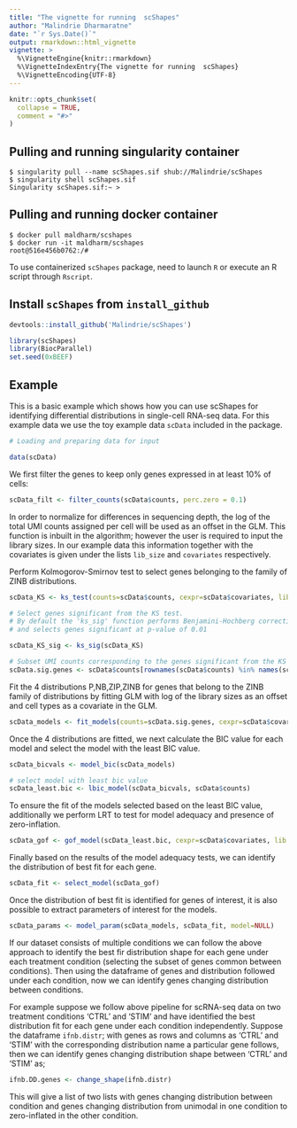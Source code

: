 ```yaml
---
title: "The vignette for running  scShapes"
author: "Malindrie Dharmaratne"
date: "`r Sys.Date()`"
output: rmarkdown::html_vignette
vignette: >
  %\VignetteEngine{knitr::rmarkdown}
  %\VignetteIndexEntry{The vignette for running  scShapes}
  %\VignetteEncoding{UTF-8}
---
```


```r
knitr::opts_chunk$set(
  collapse = TRUE,
  comment = "#>"
)
```

## Pulling and running singularity container

```
$ singularity pull --name scShapes.sif shub://Malindrie/scShapes
$ singularity shell scShapes.sif
Singularity scShapes.sif:~ > 
```
## Pulling and running docker container

```
$ docker pull maldharm/scshapes
$ docker run -it maldharm/scshapes
root@516e456b0762:/#
```

To use containerized `scShapes` package, need to launch `R` or execute an R script through `Rscript`.

## Install `scShapes` from `install_github`

```r
devtools::install_github('Malindrie/scShapes')
```

```r
library(scShapes)
library(BiocParallel)
set.seed(0xBEEF)
```

## Example

This is a basic example which shows how you can use scShapes for identifying differential distributions in single-cell RNA-seq data. For this example data we use the toy example data `scData` included in the package.


```r

# Loading and preparing data for input 

data(scData)
```

We first filter the genes to keep only genes expressed in at least 10% of cells:

```r

scData_filt <- filter_counts(scData$counts, perc.zero = 0.1)
```

In order to normalize for differences in sequencing depth, the log of the total UMI counts assigned per cell will be used as an offset in the GLM. This function is inbuilt in the algorithm; however the user is required to input the library sizes. In our example data this information together with the covariates is given under the lists `lib_size` and `covariates` respectively.  

Perform Kolmogorov-Smirnov test to select genes belonging to the family of ZINB distributions.

```r
scData_KS <- ks_test(counts=scData$counts, cexpr=scData$covariates, lib.size=scData$lib_size, BPPARAM=SnowParam(workers=8,type="SOCK"))

# Select genes significant from the KS test.
# By default the 'ks_sig' function performs Benjamini-Hochberg correction for multiple   hypothese testing
# and selects genes significant at p-value of 0.01

scData_KS_sig <- ks_sig(scData_KS)

# Subset UMI counts corresponding to the genes significant from the KS test
scData.sig.genes <- scData$counts[rownames(scData$counts) %in% names(scData_KS_sig$genes),]
```

Fit the 4 distributions P,NB,ZIP,ZINB for genes that belong to the ZINB family of distributions by fitting GLM with log of the library sizes as an offset and cell types as a covariate in the GLM.

```r
scData_models <- fit_models(counts=scData.sig.genes, cexpr=scData$covariates, lib.size=scData$lib_size, BPPARAM=SnowParam(workers=8,type="SOCK"))
```

Once the 4 distributions are fitted, we next calculate the BIC value for each model and select the model with the least BIC value.

```r
scData_bicvals <- model_bic(scData_models)

# select model with least bic value
scData_least.bic <- lbic_model(scData_bicvals, scData$counts)
```

To ensure the fit of the models selected based on the least BIC value, additionally we perform LRT to test for model adequacy and presence of zero-inflation.

```r
scData_gof <- gof_model(scData_least.bic, cexpr=scData$covariates, lib.size=scData$lib_size, BPPARAM=SnowParam(workers=8,type="SOCK"))
```

Finally based on the results of the model adequacy tests, we can identify the distribution of best fit for each gene. 

```r
scData_fit <- select_model(scData_gof)
```

Once the distribution of best fit is identified for genes of interest, it is also possible to extract parameters of interest for the models.

```r
scData_params <- model_param(scData_models, scData_fit, model=NULL)
```

If our dataset consists of multiple conditions we can follow the above approach to identify the best fir distribution shape for each gene under each treatment condition (selecting the subset of genes common between conditions). Then using the dataframe of genes and distribution followed under each condition, now we can identify genes changing distribution between conditions. 

For example suppose we follow above pipeline for scRNA-seq data on two treatment conditions 'CTRL' and 'STIM' and have identified the best distribution fit for each gene under each condition independently. Suppose the dataframe `ifnb.distr`; with genes as rows and columns as 'CTRL' and 'STIM' with the corresponding distribution name a particular gene follows, then we can identify genes changing distribution shape between 'CTRL' and 'STIM' as;     

```r
ifnb.DD.genes <- change_shape(ifnb.distr)
```
This will give a list of two lists with genes changing distribution between condition and genes changing distribution from unimodal in one condition to zero-inflated in the other condition.  

